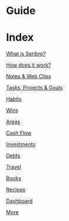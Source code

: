 # Guide

# Index

[What is Seribro?](What%20is%20Seribro%2014ef1b29a6d481caa635f99ff55b1e7b.md)

[How does it work?](How%20does%20it%20work%2014ef1b29a6d48130bb0df288852762ee.md)

[Notes & Web Clips](Notes%20&%20Web%20Clips%2014ef1b29a6d481df9d09ebf41fb033b4.md)

[Tasks, Projects & Goals](Tasks,%20Projects%20&%20Goals%2014ef1b29a6d481a6b729fafcae61ad59.md)

[Habits](Habits%2014ef1b29a6d4815e9c62efcf3392ee8b.md)

[Wins](Wins%2014ef1b29a6d481fa8002c0c07c047b93.md)

[Areas](Areas%2014ef1b29a6d48158be44d7175ffe1260.md)

[Cash Flow](Cash%20Flow%2014ef1b29a6d48102a3d0e1533aa9bafc.md)

[Investments](Investments%2014ef1b29a6d481b8b8adc103900174cb.md)

[Debts](Debts%2014ef1b29a6d4818b866afe3b3197b47f.md)

[Travel](Travel%2014ef1b29a6d481c9bff0ddfb8d5759c3.md)

[Books](Books%2014ef1b29a6d48117a1e0fbd3c61410e9.md)

[Recipes](Recipes%2014ef1b29a6d48167935efa3a4fa6853c.md)

[Dashboard](Dashboard%2014ef1b29a6d4812e97ace28ae09bb335.md)

[More ](More%2014ef1b29a6d4811ea6e7ee125edc16db.md)
